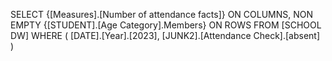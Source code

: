 SELECT 
{[Measures].[Number of attendance facts]} ON COLUMNS,
NON EMPTY {[STUDENT].[Age Category].Members} ON ROWS
FROM [SCHOOL DW]
WHERE (
    [DATE].[Year].[2023], 
    [JUNK2].[Attendance Check].[absent]
)
